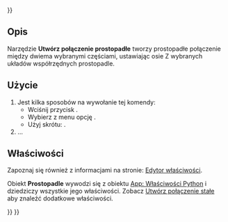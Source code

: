 <languages/>
{{UnfinishedDocu{{#translation:}}}}

{{Docnav/pl
|[[Assembly_CreateJointParallel/pl|Utwórz połączenie równoległe]]
|[[Assembly_CreateJointAngle/pl|Utwórz połączenie kątowe]]
|[[Assembly_Workbench/pl|środowisko pracy Złożenie]]
|IconL=Assembly_CreateJointParallel.svg
|IconR=Assembly_CreateJointAngle.svg
|IconC=Workbench_Assembly.svg
}}

{{GuiCommand/pl
|Name=Assembly CreateJointPerpendicular
|Name/pl=Złożenie: Utwórz połączenie prostopadłe
|MenuLocation=Złożenie → Utwórz połączenie prostopadłe
|Workbenches=[[Assembly_Workbench/pl|Złożenie]]
|Shortcut={{KEY|M}}
|Version=1.0
|SeeAlso=
}}

<span id="Description"></span>
==Opis==

Narzędzie '''Utwórz połączenie prostopadłe''' tworzy prostopadłe połączenie między dwiema wybranymi częściami, ustawiając osie Z wybranych układów współrzędnych prostopadle.

<span id="Usage"></span>
==Użycie==

# Jest kilka sposobów na wywołanie tej komendy:
#* Wciśnij przycisk {{Button|[[Image:Assembly_CreateJointPerpendicular.svg|16px]] '''Utwórz połączenie prostopadłe'''}}.
#* Wybierz z menu opcję {{MenuCommand|Złożenie → [[Image:Assembly_CreateJointPerpendicular.svg|16px]] Utwórz połączenie prostopadłe}}.
#* Użyj skrótu: {{KEY|M}}.
# ...

<span id="Properties"></span>
==Właściwości==

Zapoznaj się również z informacjami na stronie: [[Property_editor/pl|Edytor właściwości]].

Obiekt '''Prostopadle''' wywodzi się z obiektu [[App_FeaturePython/pl|App: Właściwości Python]] i dziedziczy wszystkie jego właściwości. Zobacz [[Assembly_CreateJointFixed/pl#Właściwości|Utwórz połączenie stałe]] aby znaleźć dodatkowe właściwości.


{{Docnav/pl
|[[Assembly_CreateJointParallel/pl|Utwórz połączenie równoległe]]
|[[Assembly_CreateJointAngle/pl|Utwórz połączenie kątowe]]
|[[Assembly_Workbench/pl|środowisko pracy Złożenie]]
|IconL=Assembly_CreateJointParallel.svg
|IconR=Assembly_CreateJointAngle.svg
|IconC=Workbench_Assembly.svg
}}

{{Assembly_Tools_navi{{#translation:}}}}
{{Userdocnavi{{#translation:}}}}